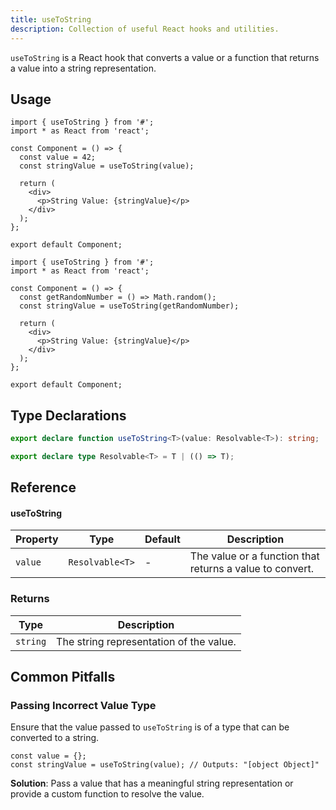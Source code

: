 ```yaml
---
title: useToString
description: Collection of useful React hooks and utilities.
---
```


`useToString` is a React hook that converts a value or a function that returns a value into a string representation.

## Usage

```tsx
import { useToString } from '#';
import * as React from 'react';

const Component = () => {
  const value = 42;
  const stringValue = useToString(value);

  return (
    <div>
      <p>String Value: {stringValue}</p>
    </div>
  );
};

export default Component;
```

```tsx
import { useToString } from '#';
import * as React from 'react';

const Component = () => {
  const getRandomNumber = () => Math.random();
  const stringValue = useToString(getRandomNumber);

  return (
    <div>
      <p>String Value: {stringValue}</p>
    </div>
  );
};

export default Component;
```

## Type Declarations

```typescript
export declare function useToString<T>(value: Resolvable<T>): string;

export declare type Resolvable<T> = T | (() => T);
```

## Reference

#### useToString

| Property | Type            | Default | Description                                              |
| -------- | --------------- | ------- | -------------------------------------------------------- |
| `value`  | `Resolvable<T>` | -       | The value or a function that returns a value to convert. |

### Returns

| Type     | Description                             |
| -------- | --------------------------------------- |
| `string` | The string representation of the value. |

## Common Pitfalls

### Passing Incorrect Value Type

Ensure that the value passed to `useToString` is of a type that can be converted to a string.

```tsx
const value = {};
const stringValue = useToString(value); // Outputs: "[object Object]"
```

**Solution**: Pass a value that has a meaningful string representation or provide a custom function to resolve the value.

